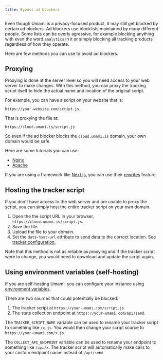 ```yaml
---
title: Bypass ad blockers
---
```


Even though Umami is a privacy-focused product, it may still get blocked by
certain ad blockers. Ad blockers use blocklists maintained by many different people.
Some lists can be overly agressive, for example blocking anything with even
the word `analytics` in it or simply blocking all tracking products regardless
of how they operate.

Here are few methods you can use to avoid ad blockers.

## Proxying

Proxying is done at the server level so you will need access to your web server to make changes.
With this method, you can proxy the tracking script itself to hide the actual name and location of
the original script.

For example, you can have a script on your website that is:

`https://your-website.com/script.js`

That is proxying the file at:

`https://cloud.umami.is/script.js`

So even if the ad blocker blocks the `cloud.umami.is` domain, your own domain would be safe.

Here are some tutorials you can use:

- [Nginx](https://docs.nginx.com/nginx/admin-guide/web-server/reverse-proxy/)
- [Apache](https://httpd.apache.org/docs/2.4/howto/reverse_proxy.html)

If you are using a framework like [Next.js](https://nextjs.org), you can use their [rewrites](https://nextjs.org/docs/pages/api-reference/next-config-js/rewrites) feature.

## Hosting the tracker script

If you don't have access to the web server and are unable to proxy the script, you can simply host the entire
tracker script on your own domain.

1. Open the the script URL in your browser, `https://cloud.umami.is/script.js`.
2. Save the file.
3. Upload the file to your domain.
4. Set the `data-host-url` attribute to send data to the correct location. See [tracker configuration.](https://umami.is/docs/tracker-configuration)

Note that this method is not as reliable as proxying and if the tracker script were to change, you would need
to download and update the script again.

## Using environment variables (self-hosting)

If you are self-hosting Umami, you can configure your instance using [environment variables](/docs/environment-variables).

There are two sources that could potentially be blocked:

1. The tracker script at `https://your-umami.com/script.js`
2. The stats collection endpoint at `https://your-umami.com/api/send`.

The `TRACKER_SCRIPT_NAME` variable can be used to rename your tracker script to
something like `/x.js`. You would then change your script source to `https://your-umami.com/x.js`.

The `COLLECT_API_ENDPOINT` variable can be used to rename your endpoint to something
like `/api/x`. The tracker script will automatically make calls to your custom endpoint name
instead of `/api/send`.
